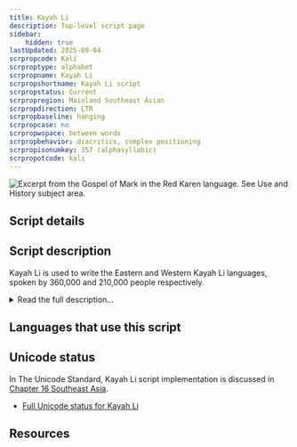 ```yaml
---
title: Kayah Li
description: Top-level script page
sidebar:
    hidden: true
lastUpdated: 2025-09-04
scrpropcode: Kali
scrproptype: alphabet
scrpropname: Kayah Li
scrpropshortname: Kayah Li script
scrpropstatus: Current
scrpropregion: Mainland Southeast Asian
scrpropdirection: LTR
scrpropbaseline: hanging
scrpropcase: no
scrpropwspace: between words
scrpropbehavior: diacritics, complex positioning
scrpropisonumkey: 357 (alphasyllabic)
scrpropotcode: kali
---
```



![](../images/kali-sample.png "Excerpt from the Gospel of Mark in the Red Karen language. See Use and History subject area.")

## Script details

<ScriptDetails />

## Script description

Kayah Li is used to write the Eastern and Western Kayah Li languages, spoken by 360,000 and 210,000 people respectively.

<details>
<summary>Read the full description...</summary>These are Karen languages native to Myanmar but also spoken by significant refugee populations in Thailand. The script was created in 1962 by Htae Bu Phae. It bears noticeable similarities to the Myanmar script and to the Indic scripts. The Kayah Li languages can also be written using the Myanmar script.

The script is of Brahmic origin but, unusually, it is an alphabet rather than an abugida. Four of the nine Kayah vowel sounds are written with spacing letters; the remaining five are written with the spacing letter _a_, modified by diacritics. Non-native sounds are written by using the same vowel diacritics to modify the spacing letter _oe_.

Every vowel sound carries a tone. Tone is indicated by vowel marks written below the four spacing vowel letters (bearing in mind that two of these letters can be used to write all the other vowels). Where a tone mark and a vowel diacritic are both applied to a spacing letter, the vowel is conventionally written first, as the tone applies to the syllable as a whole.

There is a set of script-specific digits 0-9. Two punctuation marks also exist: one to represent extended intonation and one to separate sentences or phrases. In addition, conventional Latin punctuation marks are used. Spaces are used between words.
</details>

## Languages that use this script

<WsList script='Kali' wsMax='5' />

## Unicode status

In The Unicode Standard, Kayah Li script implementation is discussed in [Chapter 16 Southeast Asia](http://www.unicode.org/versions/latest/ch16.pdf).

- [Full Unicode status for Kayah Li](/scrlang/unicode/kali-unicode)



## Resources

<ScriptResources detailSummary='seemore' />

